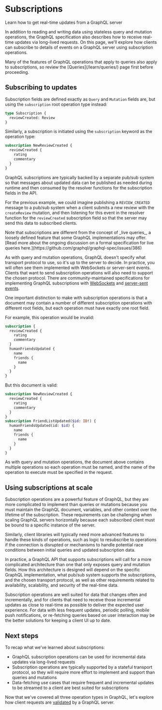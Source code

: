 # Subscriptions


<p className="learn-subtitle">
  Learn how to get real-time updates from a GraphQL server
</p>

In addition to reading and writing data using stateless query and mutation
operations, the GraphQL specification also describes how to receive real-time
updates via long-lived requests. On this page, we'll explore how clients can
subscribe to details of events on a GraphQL server using subscription
operations.

<Callout type="info">
  Many of the features of GraphQL operations that apply to queries also apply to
  subscriptions, so review the [Queries](/learn/queries/) page first before
  proceeding.
</Callout>

## Subscribing to updates

Subscription fields are defined exactly as `Query` and `Mutation` fields are,
but using the `subscription` root operation type instead:

```graphql
type Subscription {
  reviewCreated: Review
}
```

Similarly, a subscription is initiated using the `subscription` keyword as the
operation type:

```graphql
subscription NewReviewCreated {
  reviewCreated {
    rating
    commentary
  }
}
```

GraphQL subscriptions are typically backed by a separate pub/sub system so that
messages about updated data can be published as needed during runtime and then
consumed by the resolver functions for the subscription fields in the API.

For the previous example, we could imagine publishing a `REVIEW_CREATED` message
to a pub/sub system when a client submits a new review with the `createReview`
mutation, and then listening for this event in the resolver function for the
`reviewCreated` subscription field so that the server may send this data to
subscribed clients.

<Callout type="info">
  Note that subscriptions are different from the concept of _live queries_, a
  loosely defined feature that some GraphQL implementations may offer. [Read
  more about the ongoing discussion on a formal specification for live queries
  here.](https://github.com/graphql/graphql-spec/issues/386)
</Callout>

As with query and mutation operations, GraphQL doesn't specify what transport
protocol to use, so it's up to the server to decide. In practice, you will often
see them implemented with WebSockets or server-sent events. Clients that want to
send subscription operations will also need to support the chosen protocol.
There are community-maintained specifications for implementing GraphQL
subscriptions with
[WebSockets](https://github.com/enisdenjo/graphql-ws/blob/master/PROTOCOL.md)
and
[server-sent events](https://github.com/enisdenjo/graphql-sse/blob/master/PROTOCOL.md).

One important distinction to make with subscription operations is that a
document may contain a number of different subscription operations with
different root fields, but each operation must have exactly one root field.

For example, this operation would be invalid:

```graphql
subscription {
  reviewCreated {
    rating
    commentary
  }
  humanFriendsUpdated {
    name
    friends {
      name
    }
  }
}
```

But this document is valid:

```graphql
subscription NewReviewCreated {
  reviewCreated {
    rating
    commentary
  }
}
subscription FriendListUpdated($id: ID!) {
  humanFriendsUpdated(id: $id) {
    name
    friends {
      name
    }
  }
}
```

As with query and mutation operations, the document above contains multiple
operations so each operation must be named, and the name of the operation to
execute must be specified in the request.

## Using subscriptions at scale

Subscription operations are a powerful feature of GraphQL, but they are more
complicated to implement than queries or mutations because you must maintain the
GraphQL document, variables, and other context over the lifetime of the
subscription. These requirements can be challenging when scaling GraphQL servers
horizontally because each subscribed client must be bound to a specific instance
of the server.

Similarly, client libraries will typically need more advanced features to handle
these kinds of operations, such as logic to resubscribe to operations if the
connection is disrupted or mechanisms to handle potential race conditions
between initial queries and updated subscription data.

In practice, a GraphQL API that supports subscriptions will call for a more
complicated architecture than one that only exposes query and mutation fields.
How this architecture is designed will depend on the specific GraphQL
implementation, what pub/sub system supports the subscriptions, and the chosen
transport protocol, as well as other requirements related to availability,
scalability, and security of the real-time data.

Subscription operations are well suited for data that changes often and
incrementally, and for clients that need to receive those incremental updates as
close to real-time as possible to deliver the expected user experience. For data
with less frequent updates, periodic polling, mobile push notifications, or
re-fetching queries based on user interaction may be the better solutions for
keeping a client UI up to date.

## Next steps

To recap what we've learned about subscriptions:

- GraphQL subscription operations can be used for incremental data updates via
  long-lived requests
- Subscription operations are typically supported by a stateful transport
  protocol, so they will require more effort to implement and support than
  queries and mutations
- Data-fetching use cases that require frequent and incremental updates to be
  streamed to a client are best suited for subscriptions

Now that we've covered all three operation types in GraphQL, let's explore how
client requests are [validated](/learn/validation/) by a GraphQL server.
